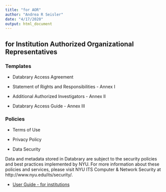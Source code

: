 ```yaml
---
title: "for AOR"
author: "Andrea R Seisler"
date: "4/17/2020"
output: html_document
---
```


## for Institution Authorized Organizational Representatives

### Templates

- Databrary Access Agreement

- Statement of Rights and Responsibilities - Annex I

- Additional Authorized Investigators - Annex II

- Databrary Access Guide - Annex III

### Policies

- Terms of Use

- Privacy Policy

- Data Security

Data and metadata stored in Databrary are subject to the security policies and best practices implemented by NYU. For more information about these policies and services, please visit NYU ITS Computer & Network Security at http://www.nyu.edu/its/security/.

- [User Guide - for institutions](https://www.databrary.org/resources/guide/institutions.html)

